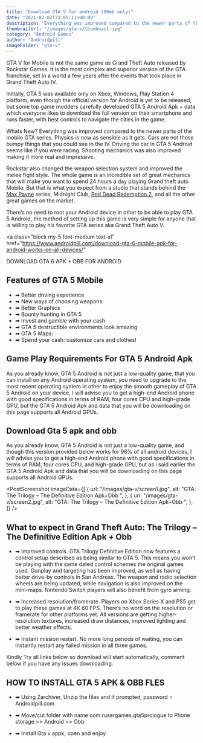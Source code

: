 ```yaml
---
title: "Download GTA V for android (90mb only)"
date: "2021-02-02T23:05:11+00:00"
description: "Everything was improved compared to the newer parts of the mobile GTA series."
thumbnailUrl: "/images/gta-v/thumbnail.jpg"
category: "Android Games"
author: "Androidpill"
imageFolder: "gta-v"
---
```



GTA V for Mobile is not the same game as Grand Theft Auto released by Rockstar Games. It is the most complex and superior version of the GTA franchise, set in a world a few years after the events that took place in Grand Theft Auto IV.

Initially, GTA 5 was available only on Xbox, Windows, Play Station 4 platform, even though the official version for Android is yet to be released, but some top game modders carefully developed GTA 5 Android Apk + data which everyone likes to download the full version on their smartphone and runs faster, with best controls to navigate the cities in the game.

Whats New?
Everything was improved compared to the newer parts of the mobile GTA series. Physics is now as sensible as it gets. Cars are not those bumpy things that you could see in the IV. Driving the car in GTA 5 Android seems like if you were racing. Shooting mechanics was also improved making it more real and impressive.

Rockstar also changed the weapon selection system and improved the melee fight style. The whole game is an incredible set of great mechanics that will make you want to spend 24 hours a day playing Grand theft auto Mobile. But that is what you expect from a studio that stands behind the [Max Payne](https://en.wikipedia.org/wiki/Max_Payne) series, Midnight Club, [Red Dead Redemption 2](https://en.wikipedia.org/wiki/Red_Dead_Redemption), and all the other great games on the market.

There’s no need to root your Android device in other to be able to play GTA 5 Android, the method of setting up this game is very simple for anyone that is willing to play his favorite GTA series aka Grand Theft Auto V.

<a
  class="block my-5 font-medium text-xl"
  href="https://www.androidpill.com/download-gta-6-mobile-apk-for-android-works-on-all-devices/"
>
  DOWNLOAD GTA 6 APK + OBB FOR ANDROID
</a>
<NativeBanners type={2} />

## Features of GTA 5 Mobile

- ➡ Better driving experience
- ➡ New ways of choosing weapons:
- ➡ Better Graphics
- ➡ Bounty hunting in GTA 5
- ➡ Invest and gamble with your cash
- ➡ GTA 5 destructible environments look amazing
- ➡ GTA 5 Maps:
- ➡ Spend your cash: customize cars and clothes!

## Game Play Requirements For GTA 5 Android Apk

As you already know, GTA 5 Android is not just a low-quality game, that you can install on any Android operating system, you need to upgrade to the most recent operating system in other to enjoy the smooth gameplay of GTA 5 Android on your device, I will advise you to get a high-end Android phone with good specifications in terms of RAM, four cores CPU and high-grade GPU, but the GTA 5 Android Apk and data that you will be downloading on this page supports all Android GPUs.

## Download Gta 5 apk and obb

As you already know, GTA 5 Android is not just a low-quality game, and though this version provided below works for 98% of all android devices, I will advise you to get a high-end Android phone with good specifications in terms of RAM, four cores CPU, and high-grade GPU, but as i said earlier the GTA 5 Android Apk and data that you will be downloading on this page supports all Android GPUs.

<PostScreenshot
  imageData={[
    {
      url: "/images/gta-v/screen1.jpg",
      alt: "GTA: The Trilogy – The Definitive Edition Apk+Obb ",
    },
    {
      url: "/images/gta-v/screen2.jpg",
      alt: "GTA: The Trilogy – The Definitive Edition Apk+Obb ",
    },
  ]}
/>
<ReadAlso
  url="https://www.androidpill.com/download-gta-6-mobile-apk-for-android-works-on-all-devices/"
  text=" Download GTA 6 Mobile Apk For Android (works on all devices)
"
/>

## What to expect in Grand Theft Auto: The Trilogy – The Definitive Edition Apk + Obb

- ➡ Improved controls. GTA Trilogy Definitive Edition now features a control setup described as being similar to GTA 5. This means you won’t be playing with the same dated control schemes the original games used. Gunplay and targeting has been improved, as well as having better drive-by controls in San Andreas. The weapon and radio selection wheels are being updated, while navigation is also improved on the mini-maps. Nintendo Switch players will also benefit from gyro aiming.

- ➡ Increased resolution/framerate. Players on Xbox Series X and PS5 get to play these games at 4K 60 FPS. There’s no word on the resolution or framerate for other platforms yet. All versions are getting higher-resolution textures, increased draw distances, improved lighting and better weather effects.

- ➡ Instant mission restart. No more long periods of waiting, you can instantly restart any failed mission in all three games.

<DownloadLinks
  url="https://www.mediafire.com/file/5bkeg5remjcw66b/Gta_5_%255Bandroidpill.com%255D.apk/file"
  text="DOWNLOAD APK (ZIP)"
/>
<DownloadLinks
  url="https://www.mediafire.com/file/olw6yw017wa1o7r/Gta_5_obb_%255Bandroidpill.com%255D.zip/file"
  text="DOWNLOAD OBB (ZIP)"
/>

<p class="text-center text-sm ">
  Kindly Try all links below so download will start automatically, comment below
  if you have any issues downloading.
</p>

## HOW TO INSTALL GTA 5 APK & OBB FLES

- ➡ Using Zarchiver, Unzip the files and if prompted, password = Androidpill.com

- ➡ Move/cut folder with name com.rusergames.gta5prologue to Phone storage >> Android >> Obb

- ➡ Install Gta v appk, open and enjoy.

